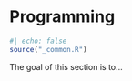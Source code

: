 # Programming {#sec-programming .unnumbered}

```r
#| echo: false
source("_common.R")
```

The goal of this section is to...
